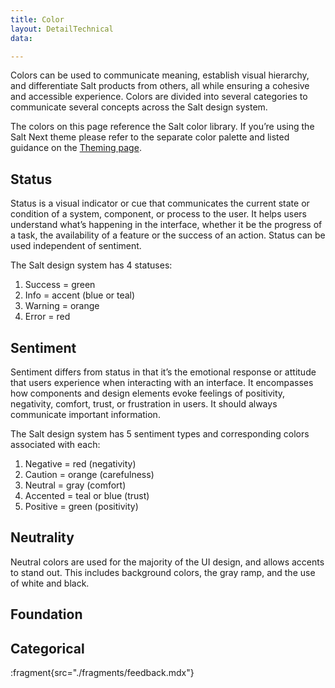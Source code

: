 ```yaml
---
title: Color
layout: DetailTechnical
data:

---
```


Colors can be used to communicate meaning, establish visual hierarchy, and differentiate Salt products from others, all while ensuring a cohesive and accessible experience. Colors are divided into several categories to communicate several concepts across the Salt design system.

The colors on this page reference the Salt color library. If you’re using the Salt Next theme please refer to the separate color palette and listed guidance on the [Theming page](/salt/theming/index). 

## Status

Status is a visual indicator or cue that communicates the current state or condition of a system, component, or process to the user. It helps users understand what’s happening in the interface, whether it be the progress of a task, the availability of a feature or the success of an action. Status can be used independent of sentiment. 

The Salt design system has 4 statuses: 

1. Success = green
1. Info = accent (blue or teal)
1. Warning = orange
1. Error = red

## Sentiment

Sentiment differs from status in that it’s the emotional response or attitude that users experience when interacting with an interface. It encompasses how components and design elements evoke feelings of positivity, negativity, comfort, trust, or frustration in users. It should always communicate important information. 

The Salt design system has 5 sentiment types and corresponding colors associated with each:

1. Negative = red (negativity)
1. Caution = orange (carefulness)
1. Neutral = gray (comfort)
1. Accented = teal or blue (trust)
1. Positive = green (positivity)

## Neutrality 

Neutral colors are used for the majority of the UI design, and allows accents to stand out. This includes background colors, the gray ramp, and the use of white and black.

## Foundation

<FoundationColorView group="foundation" />

## Categorical

<FoundationColorView group="categorical" />

:fragment{src="./fragments/feedback.mdx"}
